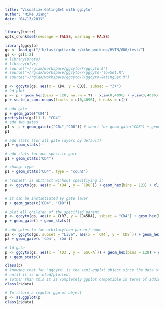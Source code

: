 ```yaml
---
title: "Visualize GatingSet with ggcyto"
author: "Mike Jiang"
date: "04/13/2015"
---
```


```r
library(knitr)
opts_chunk$set(message = FALSE, warning = FALSE)
```


```r
library(ggcyto)
gs <- load_gs("/fh/fast/gottardo_r/mike_working/HVTN/080/test/")
gs <- gs[1:2]
# library(proto)
# library(plyr)
# source("~/rglab/workspace/ggcyto/R/ggcyto.R")
# source("~/rglab/workspace/ggcyto/R/ggcyto-flowSet.R")
# source("~/rglab/workspace/ggcyto/R/ggcyto-GatingSet.R")
```

```r
p <- ggcyto(gs, aes(x = CD4, y = CD8), subset = "3+") 
# 2d plot
p <- p + geom_hex(bins = 128, na.rm = T) + xlim(0,4096) + ylim(0,4096)
p + scale_x_continuous(limits = c(0,4096), breaks = c())

# add gate
p + geom_gate("CD4")
prettyAxis(gs[[1]], "CD4")
# add two gates
p1 <- p + geom_gate(c("CD4","CD8")) # short for geom_gate("CD8") + geom_gate("CD4")
p1

# add stats (for all gate layers by default)
p1 + geom_stats()

# add stats for one specific gate
p1 + geom_stats("CD4")

# change type
p1 + geom_stats("CD4", type = "count")
```

```r
# 'subset' is abstract without specifiying it
p <- ggcyto(gs, aes(x = `CD4`, y = `CD8`)) + geom_hex(bins = 128) + xlim(0,4096) + ylim(0,4096)
p
```

```r

# it can be instantiated by gate layer
p + geom_gate(c("CD4", "CD8"))

# plot all children of the specified parent
p <- ggcyto(gs, aes(x = CCR7, y = CD45RA), subset = "CD4") + geom_hex(bins = 128) + xlim(0,4096) + ylim(0,4096)
p + geom_gate() + geom_stats()

# add gates to the arbitary(non-parent) node
p2 <- ggcyto(gs, subset = "Live", aes(x = `CD4`, y = `CD8`)) + geom_hex(bins = 128) + xlim(0,4096) + ylim(0,4096)
p2 + geom_gate(c("CD4", "CD8"))

# 1d gate
p <- ggcyto(gs, aes(x = `CD3`, y = `SSC-A`)) + geom_hex(bins = 128) + geom_gate("CD3")
p + geom_stats()
```

```r
class(p)
# knowing that for 'ggcyto' is the semi-ggplot object since the data slot is NOT fortified to data.frame
# until it is printed/plotted.
# (other than this it is completely ggplot compatible in terms of adding layers and themes)
class(p$data)

# To return a regular ggplot object
p <- as.ggplot(p)
class(p$data)
```





